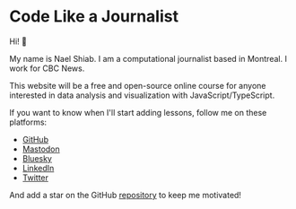 # Code Like a Journalist

Hi! 👋

My name is Nael Shiab. I am a computational journalist based in Montreal. I work for CBC News.

This website will be a free and open-source online course for anyone interested in data analysis and visualization with JavaScript/TypeScript.

If you want to know when I'll start adding lessons, follow me on these platforms:

- [GitHub](https://github.com/nshiab)
- [Mastodon](https://vis.social/@naelshiab)
- [Bluesky](https://bsky.app/profile/naelshiab.bsky.social)
- [LinkedIn](https://www.linkedin.com/mynetwork/)
- [Twitter](https://twitter.com/NaelShiab)

And add a star on the GitHub [repository](https://github.com/nshiab/code-like-a-journalist) to keep me motivated!
